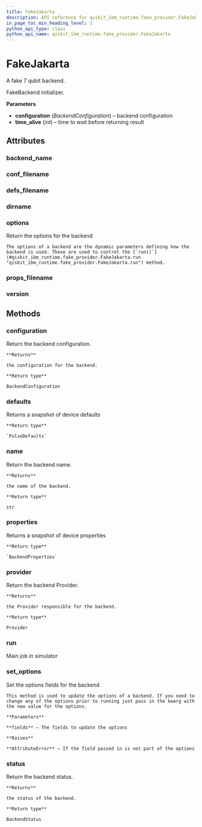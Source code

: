 ```yaml
---
title: FakeJakarta
description: API reference for qiskit_ibm_runtime.fake_provider.FakeJakarta
in_page_toc_min_heading_level: 1
python_api_type: class
python_api_name: qiskit_ibm_runtime.fake_provider.FakeJakarta
---
```


# FakeJakarta

<Class id="qiskit_ibm_runtime.fake_provider.FakeJakarta" isDedicatedPage={true} github="https://github.com/Qiskit/qiskit-ibm-runtime/tree/stable/0.20/qiskit_ibm_runtime/fake_provider/backends/jakarta/fake_jakarta.py#L31-L38" signature="FakeJakarta" modifiers="class">
  A fake 7 qubit backend.

  FakeBackend initializer.

  **Parameters**

  *   **configuration** (*BackendConfiguration*) – backend configuration
  *   **time\_alive** (*int*) – time to wait before returning result

  ## Attributes

  ### backend\_name

  <Attribute id="qiskit_ibm_runtime.fake_provider.FakeJakarta.backend_name" attributeValue="'fake_jakarta'" />

  ### conf\_filename

  <Attribute id="qiskit_ibm_runtime.fake_provider.FakeJakarta.conf_filename" attributeValue="'conf_jakarta.json'" />

  ### defs\_filename

  <Attribute id="qiskit_ibm_runtime.fake_provider.FakeJakarta.defs_filename" attributeValue="'defs_jakarta.json'" />

  ### dirname

  <Attribute id="qiskit_ibm_runtime.fake_provider.FakeJakarta.dirname" attributeValue="'/home/runner/work/qiskit-ibm-runtime/qiskit-ibm-runtime/qiskit_ibm_runtime/fake_provider/backends/jakarta'" />

  ### options

  <Attribute id="qiskit_ibm_runtime.fake_provider.FakeJakarta.options">
    Return the options for the backend

    The options of a backend are the dynamic parameters defining how the backend is used. These are used to control the [`run()`](#qiskit_ibm_runtime.fake_provider.FakeJakarta.run "qiskit_ibm_runtime.fake_provider.FakeJakarta.run") method.
  </Attribute>

  ### props\_filename

  <Attribute id="qiskit_ibm_runtime.fake_provider.FakeJakarta.props_filename" attributeValue="'props_jakarta.json'" />

  ### version

  <Attribute id="qiskit_ibm_runtime.fake_provider.FakeJakarta.version" attributeValue="1" />

  ## Methods

  ### configuration

  <Function id="qiskit_ibm_runtime.fake_provider.FakeJakarta.configuration" signature="configuration()">
    Return the backend configuration.

    **Returns**

    the configuration for the backend.

    **Return type**

    BackendConfiguration
  </Function>

  ### defaults

  <Function id="qiskit_ibm_runtime.fake_provider.FakeJakarta.defaults" github="https://github.com/Qiskit/qiskit-ibm-runtime/tree/stable/0.20/qiskit_ibm_runtime/fake_provider/fake_pulse_backend.py#L29-L33" signature="defaults()">
    Returns a snapshot of device defaults

    **Return type**

    `PulseDefaults`
  </Function>

  ### name

  <Function id="qiskit_ibm_runtime.fake_provider.FakeJakarta.name" signature="name()">
    Return the backend name.

    **Returns**

    the name of the backend.

    **Return type**

    str
  </Function>

  ### properties

  <Function id="qiskit_ibm_runtime.fake_provider.FakeJakarta.properties" github="https://github.com/Qiskit/qiskit-ibm-runtime/tree/stable/0.20/qiskit_ibm_runtime/fake_provider/fake_qasm_backend.py#L44-L48" signature="properties()">
    Returns a snapshot of device properties

    **Return type**

    `BackendProperties`
  </Function>

  ### provider

  <Function id="qiskit_ibm_runtime.fake_provider.FakeJakarta.provider" signature="provider()">
    Return the backend Provider.

    **Returns**

    the Provider responsible for the backend.

    **Return type**

    Provider
  </Function>

  ### run

  <Function id="qiskit_ibm_runtime.fake_provider.FakeJakarta.run" github="https://github.com/Qiskit/qiskit-ibm-runtime/tree/stable/0.20/qiskit_ibm_runtime/fake_provider/fake_backend.py#L545-L574" signature="run(run_input, **kwargs)">
    Main job in simulator
  </Function>

  ### set\_options

  <Function id="qiskit_ibm_runtime.fake_provider.FakeJakarta.set_options" signature="set_options(**fields)">
    Set the options fields for the backend

    This method is used to update the options of a backend. If you need to change any of the options prior to running just pass in the kwarg with the new value for the options.

    **Parameters**

    **fields** – The fields to update the options

    **Raises**

    **AttributeError** – If the field passed in is not part of the options
  </Function>

  ### status

  <Function id="qiskit_ibm_runtime.fake_provider.FakeJakarta.status" signature="status()">
    Return the backend status.

    **Returns**

    the status of the backend.

    **Return type**

    BackendStatus
  </Function>
</Class>

